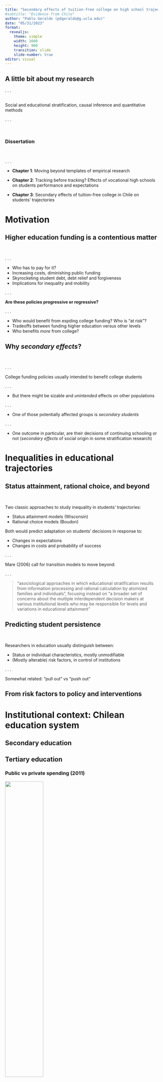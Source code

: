 ```yaml
---
title: "Secondary effects of tuition-free college on high school trajectories: Evidence from a Chilean reform"
#subtitle: "Evidence from Chile"
author: "Pablo Geraldo (pdgeraldo@g.ucla.edu)"
date: "05/31/2023"
format: 
  revealjs:
    theme: simple
    width: 1600
    height: 900
    transition: slide
    slide-number: true
editor: visual
---
```



## A little bit about my research
. . .

<br> Social and educational stratification, causal inference and quantitative methods <br>

. . . 

<br>

### Dissertation

<br>

. . .

-   **Chapter 1**: Moving beyond templates of empirical research


-   **Chapter 2**: Tracking before tracking? Effects of vocational high schools on students performance and expectations

 
-   [**Chapter 3**: Secondary effects of tuition-free college in Chile on students' trajectories]{.fragment .highlight-blue}


# Motivation


## Higher education funding is a contentious matter

<br>

. . . 

- Who has to pay for it?
- Increasing costs, diminishing public funding
- Skyrocketing student debt, debt relief and forgiveness 
- Implications for inequality and mobility

. . .

**Are these policies progressive or regressive?**

. . .

- Who would benefit from expding college funding? Who is "at risk"?
- Tradeoffs between funding higher education versus other levels
- Who benefits *more* from college?

## Why *secondary effects*?

<br>

. . .

College funding policies usually intended to benefit college students

. . .

- But there might be sizable and *unintended* effects on other populations
  
. . .

- One of those potentially affected groups is *secondary students*

. . . 

- One outcome in particular, are their decisions of continuing schooling or not (*secondary effects* of social origin in some stratification research)



# Inequalities in educational trajectories

## Status attainment, rational choice, and beyond

<br>

Two classic approaches to study inequality in students' trajectories:

  - Status attainment models (Wisconsin)
  - Rational choice models (Boudon)
  
Both would predict adaptation on students' decisions in response to:
  
  - Changes in expectations
  - Changes in costs and probability of success
  
. . .

Mare (2006) call for transition models to move beyond:

. . .

> “asociological approaches in which educational stratification results from information processing and rational calculation by atomized families and individuals”, focusing instead on “a broader set of concerns about the multiple interdependent decision makers at various institutional levels who may be responsible for levels and variations in educational attainment”


## Predicting student persistence

<br>

Researchers in education usually distinguish between:

  - Status or individual characteristics, mostly unmodifiable
  - (Mostly alterable) risk factors, in control of institutions
  
. . . 
  
Somewhat related: "pull out" vs "push out"

## From risk factors to policy and interventions

# Institutional context: Chilean education system

## Secondary education

## Tertiary education
### Public vs private spending (2011)

![](img/HigherEducationFunding_2011_OECD.png){fig-align="center" width="50%"}

## Tertiary education
### Student mobilization

![](img/GoogleTrends_GratuidadBecas.png){fig-align="center" width="50%"}


## Tertiary education
### Tuition-free college

![](img/GoogleTrends_GratuidadBecas.png){fig-align="center" width="50%"}


## Tertiary education
### Public vs private spending (2019)

![](img/HigherEducationFunding_2019_OECD.png){fig-align="center" width="50%"}



# Data and Methods

## Data and variables

## Identification

![](img/DAG_obs.png){fig-align="center" width="40%"}


## Identification


![Target](img/DAG_target.png){#fig-target fig-align="left" width="49%"}
![Testing](img/DAG_test.png){#fig-test fig-align="right" width="49%"}


## Estimation

# Tuition-free college and students' trajectories

## Segmented regression

::: {layout-nrow=2}
![Dropout](img/dropout_overall_segmented){fig-align="left" width="80%"}

![Retention](img/retention_overall_segmented){fig-align="left" width="80%"}

![Unenroll](img/unenroll_overall_segmented){fig-align="left" width="80%"}

![TVET](img/tvet_overall_segmented){fig-align="left" width="80%"}
:::

## Single-group event study

![](img/dropout_overall.png){fig-align="left" width="60%"}

## Subsample analysis

## Difference-in-difference

## Summary of results

# Conclusions


# Thank you!

Questions, comments? You can find me at pdgeraldo\@ucla.edu
